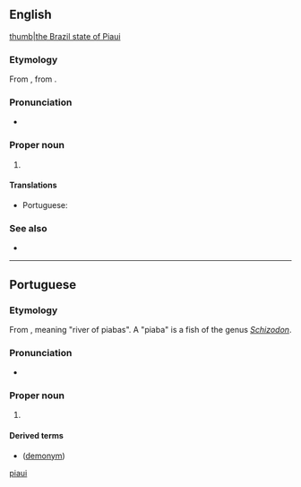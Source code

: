 ==English==
[[file:Brazil State Piaui.svg|thumb|the Brazil state of Piaui]]

===Etymology===
From {{uder|en|pt|Piauí}}, from {{uder|en|tpw|-}}.

===Pronunciation===
* {{IPA|en|/piːaʊˈiː/}}

===Proper noun===
{{en-proper noun}}

# {{place|en|state|r/Northeast Region|c/Brazil|capital=Teresina}}

====Translations====
{{trans-top|state in north-eastern Brazil}}
* Portuguese: {{t+|pt|Piauí|m}}
{{trans-mid}}
{{trans-bottom}}

===See also===
* {{pedialite}}

[[Category:English terms spelled with Í|piaui]]

----

==Portuguese==

===Etymology===
From {{uder|pt|tpw|-}}, meaning "river of piabas". A "piaba" is a fish of the genus ''[[Schizodon]]''.

===Pronunciation===
{{pt-IPA|br=Piauí}}
* {{audio|pt|Pt-br Piauí.ogg|Audio (BR)}}

===Proper noun===
{{pt-proper noun|m}}

# {{place|pt|state|r/Northeast Region|c/Brazil|capital=Teresina}}
#: {{l|pt|PI}} {{q|abbreviation}}

====Derived terms====
* {{l|pt|piauiense}} ([[demonym]])